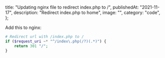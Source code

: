   title: "Updating nginx file to redirect index.php to /",
  publishedAt: "2021-11-17",
  description: "Redirect index.php to home",
  image: "",
  category: "code",
};

Add this to nginx:

```php
# Redirect url with /index.php to /
if ($request_uri ~* "^/index\.php(/?)(.*)") {
    return 301 "/";
}
```

